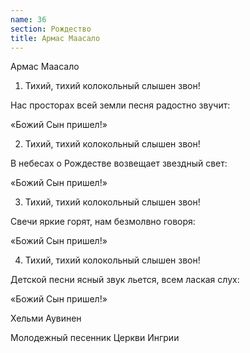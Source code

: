 ```yaml
---
name: 36
section: Рождество
title: Армас Маасало
---
```

Армас Маасало


1. Тихий, тихий колокольный слышен звон!

Нас просторах всей земли песня радостно звучит:

«Божий Сын пришел!»


2. Тихий, тихий колокольный слышен звон!

В небесах о Рождестве возвещает звездный свет:

«Божий Сын пришел!»


3. Тихий, тихий колокольный слышен звон!

Свечи яркие горят, нам безмолвно говоря:

«Божий Сын пришел!»


4. Тихий, тихий колокольный слышен звон!

Детской песни ясный звук льется, всем лаская слух:

«Божий Сын пришел!»


Хельми Аувинен

Молодежный песенник Церкви Ингрии